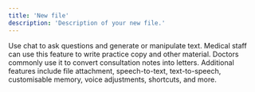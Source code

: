 ```yaml
---
title: 'New file'
description: 'Description of your new file.'
---
```


Use chat to ask questions and generate or manipulate text.
Medical staff can use this feature to write practice copy and other material.
Doctors commonly use it to convert consultation notes into letters.
Additional features include file attachment, speech-to-text, text-to-speech, customisable memory, voice adjustments, shortcuts, and more.
